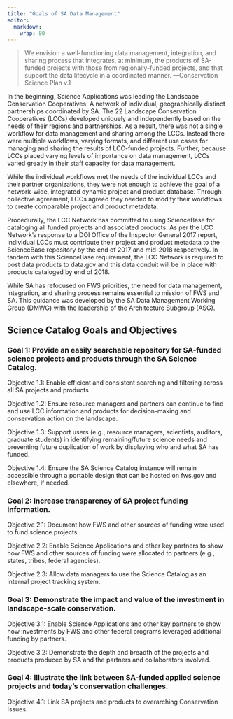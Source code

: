 ```yaml
---
title: "Goals of SA Data Management"
editor: 
  markdown: 
    wrap: 80
---
```


> We envision a well-functioning data management, integration, and sharing
> process that integrates, at minimum, the products of SA-funded projects with
> those from regionally-funded projects, and that support the data lifecycle in
> a coordinated manner. —Conservation Science Plan v.1

In the beginning, Science Applications was leading the Landscape Conservation
Cooperatives: A network of individual, geographically distinct partnerships
coordinated by SA. The 22 Landscape Conservation Cooperatives (LCCs) developed
uniquely and independently based on the needs of their regions and partnerships.
As a result, there was not a single workflow for data management and sharing
among the LCCs. Instead there were multiple workflows, varying formats, and
different use cases for managing and sharing the results of LCC-funded projects.
Further, because LCCs placed varying levels of importance on data management,
LCCs varied greatly in their staff capacity for data management.

While the individual workflows met the needs of the individual LCCs and their
partner organizations, they were not enough to achieve the goal of a
network-wide, integrated dynamic project and product database. Through
collective agreement, LCCs agreed they needed to modify their workflows to
create comparable project and product metadata.

Procedurally, the LCC Network has committed to using ScienceBase for cataloging
all funded projects and associated products. As per the LCC Network’s response
to a DOI Office of the Inspector General 2017 report, individual LCCs must
contribute their project and product metadata to the ScienceBase repository by
the end of 2017 and mid-2018 respectively. In tandem with this ScienceBase
requirement, the LCC Network is required to post data products to data.gov and
this data conduit will be in place with products cataloged by end of 2018.

While SA has refocused on FWS priorities, the need for data management,
integration, and sharing process remains essential to mission of FWS and SA.
This guidance was developed by the SA Data Management Working Group (DMWG) with
the leadership of the Architecture Subgroup (ASG).

## Science Catalog Goals and Objectives

### Goal 1: Provide an easily searchable repository for SA-funded science projects and products through the SA Science Catalog.

Objective 1.1: Enable efficient and consistent searching and filtering across
all SA projects and products

Objective 1.2: Ensure resource managers and partners can continue to find and
use LCC information and products for decision-making and conservation action on
the landscape.

Objective 1.3: Support users (e.g., resource managers, scientists, auditors,
graduate students) in identifying remaining/future science needs and preventing
future duplication of work by displaying who and what SA has funded.

Objective 1.4: Ensure the SA Science Catalog instance will remain accessible
through a portable design that can be hosted on fws.gov and elsewhere, if
needed.


### Goal 2: Increase transparency of SA project funding information.

Objective 2.1: Document how FWS and other sources of funding were used to fund
science projects.

Objective 2.2: Enable Science Applications and other key partners to show how
FWS and other sources of funding were allocated to partners (e.g., states,
tribes, federal agencies).

Objective 2.3: Allow data managers to use the Science Catalog as an internal
project tracking system.


### Goal 3: Demonstrate the impact and value of the investment in landscape-scale conservation.

Objective 3.1: Enable Science Applications and other key partners to show how
investments by FWS and other federal programs leveraged additional funding by
partners.

Objective 3.2: Demonstrate the depth and breadth of the projects and products
produced by SA and the partners and collaborators involved.


### Goal 4: Illustrate the link between SA-funded applied science projects and today’s conservation challenges.

Objective 4.1: Link SA projects and products to overarching Conservation Issues.
